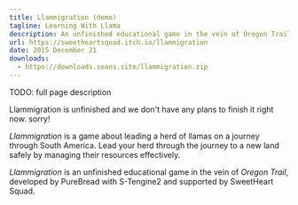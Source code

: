 ```yaml
---
title: Llammigration (demo)
tagline: Learning With Llama
description: An unfinished educational game in the vein of Oregon Trail
url: https://sweetheartsquad.itch.io/llammigration
date: 2015 December 21
downloads:
  - https://downloads.seans.site/llammigration.zip
---
```


TODO: full page description



Llammigration is unfinished and we don't have any plans to finish it right now. sorry!<br/>

<em>Llammigration</em> is a game about leading a herd of llamas on a journey through South America. Lead your herd through the journey to a new land safely by managing their resources effectively.<br/>

<em>Llammigration<em></em></em> is an unfinished educational game in the vein of <em>Oregon Trail</em>, developed by PureBread with S-Tengine2 and supported by SweetHeart Squad.<span></span><br/>

